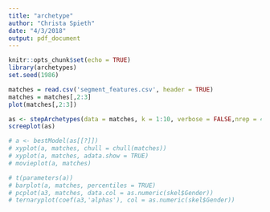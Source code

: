 ```yaml
---
title: "archetype"
author: "Christa Spieth"
date: "4/3/2018"
output: pdf_document
---
```


```r
knitr::opts_chunk$set(echo = TRUE)
library(archetypes)
set.seed(1986)
```


```r
matches = read.csv('segment_features.csv', header = TRUE)
matches = matches[,2:3]
plot(matches[,2:3])
```

```r
as <- stepArchetypes(data = matches, k = 1:10, verbose = FALSE,nrep = 4)
screeplot(as)
```

```r
# a <- bestModel(as[[?]])
# xyplot(a, matches, chull = chull(matches))
# xyplot(a, matches, adata.show = TRUE)
# movieplot(a, matches)
```

```r
# t(parameters(a))
# barplot(a, matches, percentiles = TRUE)
# pcplot(a3, matches, data.col = as.numeric(skel$Gender))
# ternaryplot(coef(a3,'alphas'), col = as.numeric(skel$Gender))
```

